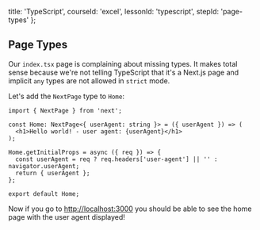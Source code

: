 
  title: 'TypeScript',
  courseId: 'excel',
  lessonId: 'typescript',
  stepId: 'page-types'
};

## Page Types

Our `index.tsx` page is complaining about missing types. It makes total sense because we're not telling TypeScript that it's a Next.js page and implicit `any` types are not allowed in `strict` mode.

Let's add the `NextPage` type to `Home`:

```tsx
import { NextPage } from 'next';

const Home: NextPage<{ userAgent: string }> = ({ userAgent }) => (
  <h1>Hello world! - user agent: {userAgent}</h1>
);

Home.getInitialProps = async ({ req }) => {
  const userAgent = req ? req.headers['user-agent'] || '' : navigator.userAgent;
  return { userAgent };
};

export default Home;
```

Now if you go to [http://localhost:3000](http://localhost:3000/) you should be able to see the home page with the user agent displayed!

